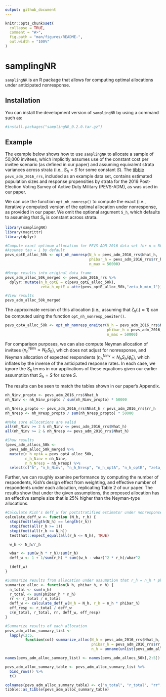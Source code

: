 ```yaml
---
output: github_document
---
```


<!-- README.md is generated from README.Rmd. Please edit that file -->

```r
knitr::opts_chunk$set(
  collapse = TRUE,
  comment = "#>",
  fig.path = "man/figures/README-",
  out.width = "100%"
)
```

# samplingNR

<!-- badges: start -->

<!-- badges: end -->

`samplingNR` is an R package that allows for computing optimal allocations under anticipated nonresponse.

## Installation

You can install the development version of `samplingNR` by using a command such as:

```r
#install.packages("samplingNR_0.2.0.tar.gz")
```

## Example

The example below shows how to use `samplingNR` to allocate a sample of 50,000 invitees, which implicitly assumes use of the constant cost per invitee scenario (as defined in our paper) and assuming equivalent strata variances across strata (i.e., $S_h = S$ for some constant $S$). The [tibble](https://tibble.tidyverse.org/) `pevs_adm_2016_rrs`, included as an example data set, contains estimated population sizes and response propensities by strata for the 2016 Post-Election Voting Survey of Active Duty Military (PEVS-ADM), as was used in our paper.

We can use the function `opt_nh_nonresp()` to compute the exact (i.e., iteratively computed) version of the optimal allocation under nonresponse, as provided in our paper. We omit the optional argument `S_h`, which defaults to assuming that $S_h$ is constant across strata.

```r
library(samplingNR)
library(magrittr)
library(dplyr)

#Compute exact optimum allocation for PEVS-ADM 2016 data set for n = 50k
#Assumes tau = 1 by default
pevs_optE_alloc_50k <- opt_nh_nonresp(N_h = pevs_adm_2016_rrs$Nhat_h,
                                      phibar_h = pevs_adm_2016_rrs$rr_h,
                                      n_max = 50000)

#Merge results into original data frame
pevs_adm_alloc_50k_merged <- pevs_adm_2016_rrs %>%
  dplyr::mutate(n_h_optE = c(pevs_optE_alloc_50k),
                zeta_h_optE = attr(pevs_optE_alloc_50k,"zeta_h_min_1"))

#View results
pevs_adm_alloc_50k_merged
```

The approximate version of this allocation (i.e., assuming that $\zeta_h(.) \approx 1$) can be computed using the function `opt_nh_nonresp_oneiter()`.

```r
pevs_optA_alloc_50k <- opt_nh_nonresp_oneiter(N_h = pevs_adm_2016_rrs$Nhat_h,
                                              phibar_h = pevs_adm_2016_rrs$rr_h,
                                              n_max = 50000)
```

For comparison purposes, we can also compute Neyman allocation of invitees ($n_h^{\textrm{Ninv}}\propto N_h S_h$), which does not adjust for nonresponse, and Neyman allocation of expected respondents ($n_h^{\textrm{Ninv}}\propto N_h S_h / \bar{\phi}_h$), which inflates by the inverse of the anticipated response rates. In each case, we ignore the $S_h$ terms in our applications of these equations given our earlier assumption that $S_h = S$ for some $S$.

The results can be seen to match the tables shown in our paper's Appendix. 

```r
nh_Ninv_propto <- pevs_adm_2016_rrs$Nhat_h
nh_Ninv <- nh_Ninv_propto / sum(nh_Ninv_propto) * 50000

nh_Nresp_propto <- pevs_adm_2016_rrs$Nhat_h / pevs_adm_2016_rrs$rr_h
nh_Nresp <- nh_Nresp_propto / sum(nh_Nresp_propto) * 50000

#Make sure allocations are valid
all(nh_Ninv >= 2 & nh_Ninv <= pevs_adm_2016_rrs$Nhat_h)
all(nh_Ninv >= 2 & nh_Nresp <= pevs_adm_2016_rrs$Nhat_h)

#Show results
(pevs_adm_allocs_50k <- 
  pevs_adm_alloc_50k_merged %>%
  mutate(n_h_optA = pevs_optA_alloc_50k,
         n_h_Ninv = nh_Ninv,
         n_h_Nresp = nh_Nresp) %>%
  select(c("h", "n_h_Ninv", "n_h_Nresp", "n_h_optA", "n_h_optE", "zeta_h_optE")))
```

Further, we can roughly examine performance by computing the number of respondents, Kish's design effect from weighting, and effective number of respondents under each allocation, replicating Table 2 of our paper. The results show that under the given assumptions, the proposed allocation has an effective sample size that is 25\% higher than the Neyman-type allocations.

```r
#Calculate Kish's deff_w for poststratified estimator under nonresponse
calculate_deff_w <- function (N_h, r_h) {
  stopifnot(length(N_h) == length(r_h))
  stopifnot(all(r_h >= 1))
  stopifnot(all(r_h <= N_h))
  testthat::expect_equal(all(r_h <= N_h), TRUE)

  w_h <- N_h/r_h

  wbar <- sum(w_h * r_h)/sum(r_h)
  deff_w <- 1 + 1/sum(r_h) * sum((w_h - wbar)^2 * r_h)/wbar^2

  (deff_w)
}

#Summarize results from allocation under assumption that r_h = n_h * phibar_h
summarize_alloc <- function(N_h, phibar_h, n_h) {
  n_total <- sum(n_h)
  r_total <- sum(phibar_h * n_h)
  rr <- r_total / n_total
  deff_w <- calculate_deff_w(N_h = N_h, r_h = n_h * phibar_h)
  eff_resp <- r_total / deff_w
  c(n_total, r_total, rr, deff_w, eff_resp)
}

#Summarize results of each allocation
pevs_adm_alloc_summary_list <-
  lapply(2:5,
         function(col) summarize_alloc(N_h = pevs_adm_2016_rrs$Nhat_h,
                                       phibar_h = pevs_adm_2016_rrs$rr_h,
                                       n_h = unname(unlist(pevs_adm_allocs_50k[,col]))))

names(pevs_adm_alloc_summary_list) <- names(pevs_adm_allocs_50k[,2:5])

pevs_adm_alloc_summary_table <- pevs_adm_alloc_summary_list %>%
  bind_rows() %>%
  t()

colnames(pevs_adm_alloc_summary_table) <- c("n_total", "r_total", "rr", "deff_w", "eff_resp")
tibble::as_tibble(pevs_adm_alloc_summary_table)
```
